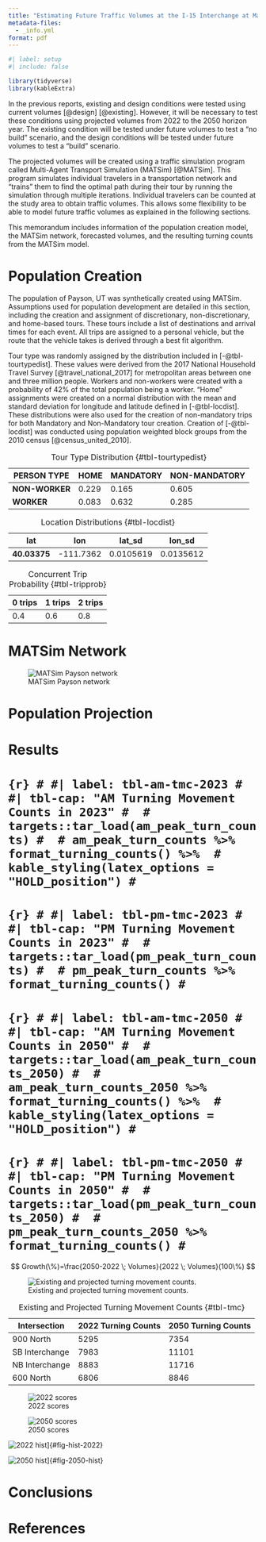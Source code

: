 ```yaml
---
title: "Estimating Future Traffic Volumes at the I-15 Interchange at Main Street in Payson, Utah"
metadata-files:
  - _info.yml
format: pdf
---
```


```r
#| label: setup
#| include: false

library(tidyverse)
library(kableExtra)

```

In the previous reports, existing and design conditions were tested using current volumes [@design] [@existing]. However, it will be necessary to test these conditions using projected volumes from 2022 to the 2050 horizon year. The existing condition will be tested under future volumes to test a "no build" scenario, and the design conditions will be tested under future volumes to test a "build" scenario.

The projected volumes will be created using a traffic simulation program called Multi-Agent Transport Simulation (MATSim) [@MATSim]. This program simulates individual travelers in a transportation network and "trains" them to find the optimal path during their tour by running the simulation through multiple iterations. Individual travelers can be counted at the study area to obtain traffic volumes. This allows some flexibility to be able to model future traffic volumes as explained in the following sections.

This memorandum includes information of the population creation model, the MATSim network, forecasted volumes, and the resulting turning counts from the MATSim model.

# Population Creation

The population of Payson, UT was synthetically created using MATSim. Assumptions used for population development are detailed in this section, including the creation and assignment of discretionary, non-discretionary, and home-based tours. These tours include a list of destinations and arrival times for each event. All trips are assigned to a personal vehicle, but the route that the vehicle takes is derived through a best fit algorithm.

Tour type was randomly assigned by the distribution included in [-@tbl-tourtypedist]. These values were derived from the 2017 National Household Travel Survey [@travel_national_2017] for metropolitan areas between one and three million people. Workers and non-workers were created with a probability of 42% of the total population being a worker. "Home" assignments were created on a normal distribution with the mean and standard deviation for longitude and latitude defined in [-@tbl-locdist]. These distributions were also used for the creation of non-mandatory trips for both Mandatory and Non-Mandatory tour creation. Creation of [-@tbl-locdist] was conducted using population weighted block groups from the 2010 census [@census_united_2010].

| **PERSON TYPE** | **HOME** | **MANDATORY** | **NON-MANDATORY** |
|-----------------|----------|---------------|-------------------|
| **NON-WORKER**  | 0.229    | 0.165         | 0.605             |
| **WORKER**      | 0.083    | 0.632         | 0.285             |

: Tour Type Distribution {#tbl-tourtypedist}

| **lat**      | **lon**   | **lat_sd** | **lon_sd** |
|--------------|-----------|------------|------------|
| **40.03375** | -111.7362 | 0.0105619  | 0.0135612  |

: Location Distributions {#tbl-locdist}

| 0 trips | 1 trips | 2 trips |
|---------|---------|---------|
| 0.4     | 0.6     | 0.8     |

: Concurrent Trip Probability {#tbl-tripprob}

# MATSim Network

![MATSim Payson network](matsim/Screenshot%202023-11-13%20at%2012.59.46%20PM.png "network"){#fig-network}

# Population Projection

# Results

# ```{r}
# #| label: tbl-am-tmc-2023
# #| tbl-cap: "AM Turning Movement Counts in 2023"
# 
# targets::tar_load(am_peak_turn_counts)
# 
# am_peak_turn_counts %>% format_turning_counts() %>% 
#   kable_styling(latex_options = "HOLD_position")
# ```
# 
# ```{r}
# #| label: tbl-pm-tmc-2023
# #| tbl-cap: "PM Turning Movement Counts in 2023"
# 
# targets::tar_load(pm_peak_turn_counts)
# 
# pm_peak_turn_counts %>% format_turning_counts()
# ```
# 
# ```{r}
# #| label: tbl-am-tmc-2050
# #| tbl-cap: "AM Turning Movement Counts in 2050"
# 
# targets::tar_load(am_peak_turn_counts_2050)
# 
# am_peak_turn_counts_2050 %>% format_turning_counts() %>% 
#   kable_styling(latex_options = "HOLD_position")
# ```
# 
# ```{r}
# #| label: tbl-pm-tmc-2050
# #| tbl-cap: "PM Turning Movement Counts in 2050"
# 
# targets::tar_load(pm_peak_turn_counts_2050)
# 
# pm_peak_turn_counts_2050 %>% format_turning_counts()
# ```

$$
Growth(\%)=\frac{2050-2022 \; Volumes}{2022 \; Volumes}(100\%)
$$

![Existing and projected turning movement counts.](figures/matsim_intersections/VIA_diagram.png "via"){#fig-via}

| **Intersection** | **2022 Turning Counts** | **2050 Turning Counts** |
|------------------|-------------------------|-------------------------|
| 900 North        | 5295                    | 7354                    |
| SB Interchange   | 7983                    | 11101                   |
| NB Interchange   | 8883                    | 11716                   |
| 600 North        | 6806                    | 8846                    |

: Existing and Projected Turning Movement Counts {#tbl-tmc}

![2022 scores](figures/matsim/scorestats2022.png "MATSim scores for 2022 model."){#fig-2022-scores}

![2050 scores](figures/matsim/scorestats2050.png "MATSim Scores for 2050 model."){#fig-2050-scores}

![2022 hist](figures/matsim/200.legHistogram_all2022.png "Trip histogram for 2022 model.")]{#fig-hist-2022}

![2050 hist](figures/matsim/200.legHistogram_all2050.png "Trip histogram for 2050 model.")]{#fig-2050-hist}

# Conclusions

# References

::: {#refs}
:::
